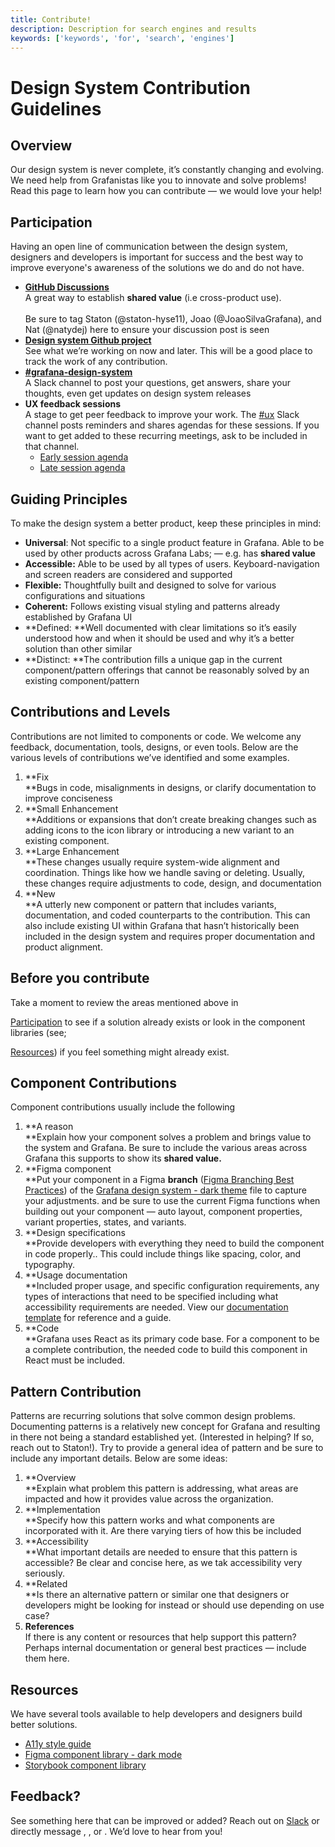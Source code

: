 ```yaml
---
title: Contribute!
description: Description for search engines and results
keywords: ['keywords', 'for', 'search', 'engines']
---
```



# Design System Contribution Guidelines

## Overview

Our design system is never complete, it’s constantly changing and evolving. We need help from Grafanistas like you to innovate and solve problems! Read this page to learn how you can contribute — we would love your help! 


## Participation

Having an open line of communication between the design system, designers and developers is important for success and the best way to improve everyone's awareness of the solutions we do and do not have.



* **[GitHub Discussions](https://github.com/grafana/grafana/discussions/categories/grafana-labs-design-system)**  \
A great way to establish **shared value** (i.e cross-product use).  \
 \
Be sure to tag Staton (@staton-hyse11), Joao (@JoaoSilvaGrafana), and Nat (@natydej) here to ensure your discussion post is seen
* **[Design system Github project](https://github.com/orgs/grafana/projects/176/views/4)** \
See what we’re working on now and later. This will be a good place to track the work of any contribution.
* **[#grafana-design-system](https://raintank-corp.slack.com/archives/CT7S455SP)**  \
A Slack channel to post your questions, get answers, share your thoughts, even get updates on design system releases
* **UX feedback sessions** \
A stage to get peer feedback to improve your work. The [#ux](https://raintank-corp.slack.com/archives/C0F5GDR4P) Slack channel posts reminders and shares agendas for these sessions. If you want to get added to these recurring meetings, ask to be included in that channel. 
    * [Early session agenda](https://docs.google.com/document/d/1m2yciWfQa-rp-KLUrMLYOge00GAd8bLPzmDtDwDFt0o/edit?usp=sharing)
    * [Late session agenda](https://docs.google.com/document/d/1oeaCzAyy3W-TguKUTaOqT2wIiAabuAO_Gr3TMOZKxcA/edit)


## Guiding Principles

To make the design system a better product, keep these principles in mind: 



* **Universal**: Not specific to a single product feature in Grafana. Able to be used by other products across Grafana Labs; — e.g. has **shared value**
* **Accessible:** Able to be used by all types of users. Keyboard-navigation and screen readers are considered and supported
* **Flexible:** Thoughtfully built and designed to solve for various configurations and situations
* **Coherent:** Follows existing visual styling and patterns already established by Grafana UI
* **Defined: **Well documented with clear limitations so it’s easily understood how and when it should be used and why it’s a better solution than other similar
* **Distinct: **The contribution fills a unique gap in the current component/pattern offerings that cannot be reasonably solved by an existing component/pattern


## Contributions and Levels

Contributions are not limited to components or code. We welcome any feedback, documentation, tools, designs, or even tools. Below are the various levels of contributions we’ve identified and some examples.



1. **Fix \
**Bugs in code, misalignments in designs, or clarify documentation to improve conciseness
2. **Small Enhancement \
**Additions or expansions that don’t create breaking changes such as adding icons to the icon library or introducing a new variant to an existing component. 
3. **Large Enhancement \
**These changes usually require system-wide alignment and coordination. Things like how we handle saving or deleting. Usually, these changes require adjustments to code, design, and documentation
4. **New \
**A utterly new component or pattern that includes variants, documentation, and coded counterparts to the contribution. This can also include existing UI within Grafana that hasn’t historically been included in the design system and requires proper documentation and product alignment.


## Before you contribute

Take a moment to review the areas mentioned above in 


[Participation](#heading=h.81p5kwm2sw0j) to see if a solution already exists or look in the component libraries (see; 


[Resources](#heading=h.eylb0t9x1b2x)) if you feel something might already exist. 


## Component Contributions

Component contributions usually include the following



1. **A reason \
**Explain how your component solves a problem and brings value to the system and Grafana. Be sure to include the various areas across Grafana this supports to show its **shared value.**
2. **Figma component \
**Put your component in a Figma **branch** ([Figma Branching Best Practices](https://www.figma.com/best-practices/branching-in-figma/)) of the [Grafana design system - dark theme](https://www.figma.com/file/htVIFrTq8e7sx8Olo7L6kZ/Grafana-design-system---Dark-theme?node-id=8444%3A13469&t=cS6yqqfuFLwhDQR9-1) file to capture your adjustments. and be sure to use the current Figma functions when building out your component — auto layout, component properties, variant properties, states, and variants.
3. **Design specifications \
**Provide developers with everything they need to build the component in code properly.. This could include things like spacing, color, and typography. 
4. **Usage documentation \
**Included proper usage, and specific configuration requirements, any types of interactions that need to be specified including what accessibility requirements are needed. View our [documentation template](https://docs.google.com/document/d/1wTaSWYif6Kz-2aBuP4R-HUkj9JwFsyYIwZroALQTQOs/edit?usp=share_link) for reference and a guide.
5. **Code \
**Grafana uses React as its primary code base. For a component to be a complete contribution, the needed code to build this component in React must be included.


## Pattern Contribution

Patterns are recurring solutions that solve common design problems. Documenting patterns is a relatively new concept for Grafana and resulting in there not being a standard established yet. (Interested in helping? If so, reach out to Staton!). Try to provide a general idea of pattern and be sure to include any important details. Below are some ideas:



1. **Overview \
**Explain what problem this pattern is addressing, what areas are impacted and how it provides value across the organization.
2. **Implementation \
**Specify how this pattern works and what components are incorporated with it. Are there varying tiers of how this be included
3. **Accessibility \
**What important details are needed to ensure that this pattern is accessible? Be clear and concise here, as we tak accessibility very seriously.
4. **Related \
**Is there an alternative pattern or similar one that designers or developers might be looking for instead or should use depending on use case?  
5. **References** \
If there is any content or resources that help support this pattern? Perhaps internal documentation or general best practices — include them here.


## Resources

We have several tools available to help developers and designers build better solutions. 



* [A11y style guide](https://github.com/grafana/grafana/blob/main/contribute/style-guides/accessibility.md)
* [Figma component library - dark mode](https://www.figma.com/file/htVIFrTq8e7sx8Olo7L6kZ/Grafana-design-system---Dark-theme?node-id=8443%3A13519)
* [Storybook component library](https://developers.grafana.com/ui/latest/index.html?path=/docs/docs-overview-intro--page)


## Feedback?

See something here that can be improved or added? Reach out on [Slack](https://raintank-corp.slack.com/archives/CT7S455SP) or directly message , , or . We’d love to hear from you!
